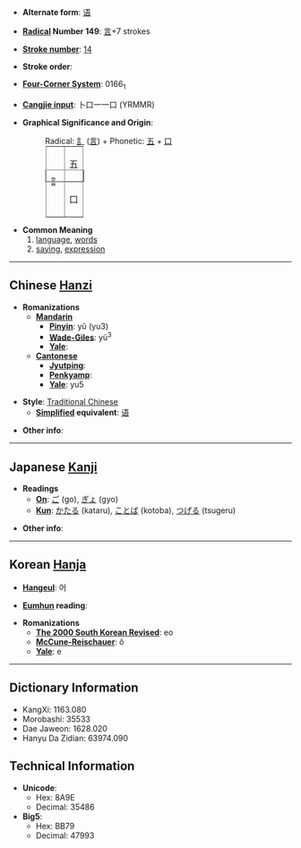* '''Alternate form''': [[语]]

* '''[[Wiktionary:Chinese radical index| Radical]] Number 149''': [[Wiktionary:Chinese radical index 言|言]]+7 strokes

* '''[[Wiktionary:Chinese total strokes index|Stroke number]]''': [[Wiktionary:Chinese total strokes index 14|14]]

* '''Stroke order''': 

* '''[[Wiktionary:Chinese four corner index|Four-Corner System]]''': 0166<sub>1</sub>

* '''[[Wiktionary:Chinese Cangjie index|Cangjie input]]''': 卜口一一口 (YRMMR)

* '''Graphical Significance and Origin''':
*:Radical: [[訁]] ([[言]]) + Phonetic: [[五]] + [[口]]
*:<table border="1" style="display:inline;"><tr><td rowspan=2>訁</td><td>五</td></tr><tr><td>口</td></tr></table>

* '''Common Meaning'''
*#[[language]], [[word]]s
*# [[saying]], [[expression]]

----

== Chinese [[Hanzi]] ==

* '''Romanizations'''
** '''[[Mandarin]]'''
*** '''[[Pinyin]]''': yǔ (yu3)
*** '''[[Wade-Giles]]''': yü<sup>3</sup>
*** '''[[Yale]]''': 
** '''[[Cantonese]]'''
*** '''[[Jyutping]]''':
*** '''[[Penkyamp]]''': 
*** '''[[Yale]]''': yu5

* '''Style''': [[Traditional Chinese]] 
** '''[[Simplified Chinese|Simplified]] equivalent''': [[语]]

* '''Other info''': 

----

== Japanese [[Kanji]] ==

* '''Readings'''
** '''[[On]]''': [[ご]] (go), [[ぎょ]] (gyo)
** '''[[Kun]]''': [[かたる]] (kataru), [[ことば]] (kotoba), [[つげる]] (tsugeru)

* '''Other info''':  

----

== Korean [[Hanja]] ==

* '''[[Hangeul]]''': 어

* '''[[Eumhun]] reading''': 

* '''Romanizations'''
** '''[[The 2000 South Korean Revised Romanization|The 2000 South Korean Revised]]''': eo
** '''[[McCune-Reischauer]]''': ŏ
** '''[[Yale]]''': e

----

== Dictionary Information ==

* KangXi: 1163.080
* Morobashi: 35533
* Dae Jaweon: 1628.020
* Hanyu Da Zidian: 63974.090

== Technical Information ==

* '''Unicode''':
** Hex: 8A9E
** Decimal: 35486
* '''Big5''':
** Hex: BB79
** Decimal: 47993